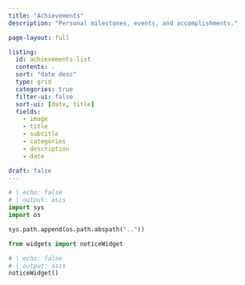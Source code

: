 ```yaml
---
title: "Achievements"
description: "Personal milestones, events, and accomplishments."

page-layout: full

listing:
  id: achievements-list
  contents: .
  sort: "date desc"
  type: grid
  categories: true
  filter-ui: false
  sort-ui: [date, title]
  fields: 
    - image
    - title
    - subtitle
    - categories
    - description
    - date

draft: false
---
```



```python
# | echo: false
# | output: asis
import sys
import os

sys.path.append(os.path.abspath(".."))

from widgets import noticeWidget
```

```python
# | echo: false
# | output: asis
noticeWidget()
```

::: {#achievements-list}
:::